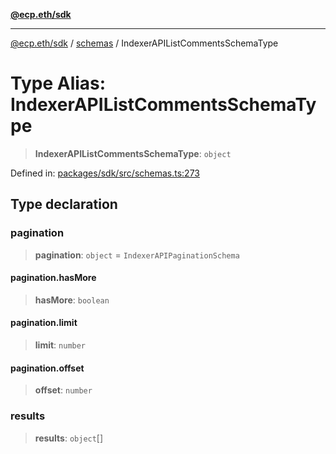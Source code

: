 [**@ecp.eth/sdk**](/sdk-reference/index.mdx)

***

[@ecp.eth/sdk](/sdk-reference/index.mdx) / [schemas](/sdk-reference/schemas/index.mdx) / IndexerAPIListCommentsSchemaType

# Type Alias: IndexerAPIListCommentsSchemaType

> **IndexerAPIListCommentsSchemaType**: `object`

Defined in: [packages/sdk/src/schemas.ts:273](https://github.com/ecp-eth/comments-monorepo/blob/main/packages/sdk/src/schemas.ts#L273)

## Type declaration

### pagination

> **pagination**: `object` = `IndexerAPIPaginationSchema`

#### pagination.hasMore

> **hasMore**: `boolean`

#### pagination.limit

> **limit**: `number`

#### pagination.offset

> **offset**: `number`

### results

> **results**: `object`[]
